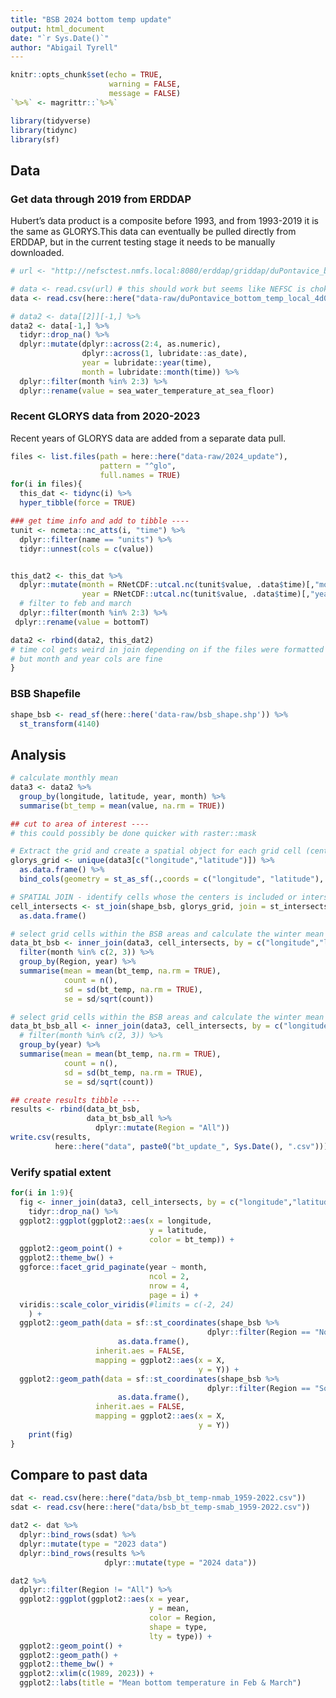 ```yaml
---
title: "BSB 2024 bottom temp update"
output: html_document
date: "`r Sys.Date()`"
author: "Abigail Tyrell"
---
```


```r
knitr::opts_chunk$set(echo = TRUE,
                      warning = FALSE,
                      message = FALSE)
`%>%` <- magrittr::`%>%`

library(tidyverse)
library(tidync)
library(sf)

```

## Data

### Get data through 2019 from ERDDAP
Hubert's data product is a composite before 1993, and from 1993-2019 it is the same as GLORYS.This data can eventually be pulled directly from ERDDAP, but in the current testing stage it needs to be manually downloaded. 
```r
# url <- "http://nefsctest.nmfs.local:8080/erddap/griddap/duPontavice_bottom_temp_local.csv?sea_water_temperature_at_sea_floor%5B(1989-01-01T00:00:00Z):1:(2019-04-01T00:00:00Z)%5D%5B(35.9166666666667):1:(44.4166666666667)%5D%5B(-75.9166666666667):1:(-65.75)%5D"

# data <- read.csv(url) # this should work but seems like NEFSC is choking the download
data <- read.csv(here::here("data-raw/duPontavice_bottom_temp_local_4d04_943c_b2ef.csv"))

# data2 <- data[[2]][-1,] %>%
data2 <- data[-1,] %>%
  tidyr::drop_na() %>%
  dplyr::mutate(dplyr::across(2:4, as.numeric),
                dplyr::across(1, lubridate::as_date),
                year = lubridate::year(time),
                month = lubridate::month(time)) %>%
  dplyr::filter(month %in% 2:3) %>%
  dplyr::rename(value = sea_water_temperature_at_sea_floor)
```

### Recent GLORYS data from 2020-2023
Recent years of GLORYS data are added from a separate data pull. 

```r
files <- list.files(path = here::here("data-raw/2024_update"), 
                    pattern = "^glo",
                    full.names = TRUE)
for(i in files){
  this_dat <- tidync(i) %>%
  hyper_tibble(force = TRUE)

### get time info and add to tibble ----
tunit <- ncmeta::nc_atts(i, "time") %>%
  dplyr::filter(name == "units") %>%
  tidyr::unnest(cols = c(value)) 


this_dat2 <- this_dat %>%
  dplyr::mutate(month = RNetCDF::utcal.nc(tunit$value, .data$time)[,"month"],
                year = RNetCDF::utcal.nc(tunit$value, .data$time)[,"year"]) %>%
  # filter to feb and march
  dplyr::filter(month %in% 2:3) %>%
 dplyr::rename(value = bottomT)

data2 <- rbind(data2, this_dat2)
# time col gets weird in join depending on if the files were formatted the same
# but month and year cols are fine
}
```

### BSB Shapefile
```r

shape_bsb <- read_sf(here::here('data-raw/bsb_shape.shp')) %>%
  st_transform(4140)
```

## Analysis

```r
# calculate monthly mean
data3 <- data2 %>%
  group_by(longitude, latitude, year, month) %>%
  summarise(bt_temp = mean(value, na.rm = TRUE))

## cut to area of interest ----
# this could possibly be done quicker with raster::mask

# Extract the grid and create a spatial object for each grid cell (center of the grid cell)
glorys_grid <- unique(data3[c("longitude","latitude")]) %>%
  as.data.frame() %>%
  bind_cols(geometry = st_as_sf(.,coords = c("longitude", "latitude"), crs = st_crs(shape_bsb)),.)

# SPATIAL JOIN - identify cells whose the centers is included or intersect the BSB area
cell_intersects <- st_join(shape_bsb, glorys_grid, join = st_intersects) %>%
  as.data.frame()

# select grid cells within the BSB areas and calculate the winter mean for each area
data_bt_bsb <- inner_join(data3, cell_intersects, by = c("longitude","latitude")) %>%
  filter(month %in% c(2, 3)) %>%
  group_by(Region, year) %>%
  summarise(mean = mean(bt_temp, na.rm = TRUE),
            count = n(),
            sd = sd(bt_temp, na.rm = TRUE),
            se = sd/sqrt(count))

# select grid cells within the BSB areas and calculate the winter mean for entire area
data_bt_bsb_all <- inner_join(data3, cell_intersects, by = c("longitude","latitude")) %>%
  # filter(month %in% c(2, 3)) %>%
  group_by(year) %>%
  summarise(mean = mean(bt_temp, na.rm = TRUE),
            count = n(),
            sd = sd(bt_temp, na.rm = TRUE),
            se = sd/sqrt(count))

## create results tibble ----
results <- rbind(data_bt_bsb,
                 data_bt_bsb_all %>%
                   dplyr::mutate(Region = "All"))
write.csv(results,
          here::here("data", paste0("bt_update_", Sys.Date(), ".csv")))
```

### Verify spatial extent
```r
for(i in 1:9){
  fig <- inner_join(data3, cell_intersects, by = c("longitude","latitude")) %>%
    tidyr::drop_na() %>%
  ggplot2::ggplot(ggplot2::aes(x = longitude,
                               y = latitude,
                               color = bt_temp)) +
  ggplot2::geom_point() +
  ggplot2::theme_bw() +
  ggforce::facet_grid_paginate(year ~ month,
                               ncol = 2,
                               nrow = 4,
                               page = i) +
  viridis::scale_color_viridis(#limits = c(-2, 24)
    ) +
  ggplot2::geom_path(data = sf::st_coordinates(shape_bsb %>% 
                                            dplyr::filter(Region == "North")) %>%
                        as.data.frame(),
                   inherit.aes = FALSE,
                   mapping = ggplot2::aes(x = X,
                                          y = Y)) +
  ggplot2::geom_path(data = sf::st_coordinates(shape_bsb %>% 
                                            dplyr::filter(Region == "South")) %>%
                        as.data.frame(),
                   inherit.aes = FALSE,
                   mapping = ggplot2::aes(x = X,
                                          y = Y))
    print(fig)
}
```

## Compare to past data
```r
dat <- read.csv(here::here("data/bsb_bt_temp-nmab_1959-2022.csv"))
sdat <- read.csv(here::here("data/bsb_bt_temp-smab_1959-2022.csv"))

dat2 <- dat %>%
  dplyr::bind_rows(sdat) %>%
  dplyr::mutate(type = "2023 data") 
  dplyr::bind_rows(results %>%
                     dplyr::mutate(type = "2024 data"))

dat2 %>%
  dplyr::filter(Region != "All") %>%
  ggplot2::ggplot(ggplot2::aes(x = year,
                               y = mean,
                               color = Region,
                               shape = type,
                               lty = type)) +
  ggplot2::geom_point() +
  ggplot2::geom_path() + 
  ggplot2::theme_bw() +
  ggplot2::xlim(c(1989, 2023)) +
  ggplot2::labs(title = "Mean bottom temperature in Feb & March")
```
